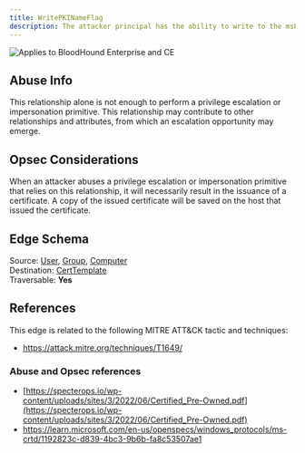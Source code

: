 ---
title: WritePKINameFlag
description: The attacker principal has the ability to write to the msPKI-Certificate-Name-Flag attribute on the victim principal, which allows the attacker principal to configure "enrollee supplies subject" for the certificate template and other settings.
---

<img noZoom src="/assets/enterprise-AND-community-edition-pill-tag.svg" alt="Applies to BloodHound Enterprise and CE"/>


## Abuse Info

This relationship alone is not enough to perform a privilege escalation or impersonation primitive. This relationship may contribute to other relationships and attributes, from which an escalation opportunity may emerge.

## Opsec Considerations

When an attacker abuses a privilege escalation or impersonation primitive that relies on this relationship, it will necessarily result in the issuance of a certificate. A copy of the issued certificate will be saved on the host that issued the certificate.

## Edge Schema

Source: [User](/resources/nodes/user), [Group](/resources/nodes/group), [Computer](/resources/nodes/computer)   
Destination: [CertTemplate](/resources/nodes/cert-template)  
Traversable: **Yes**  

## References

This edge is related to the following MITRE ATT&CK tactic and techniques:

* https://attack.mitre.org/techniques/T1649/

### Abuse and Opsec references

* [https://specterops.io/wp-content/uploads/sites/3/2022/06/Certified_Pre-Owned.pdf](https://specterops.io/wp-content/uploads/sites/3/2022/06/Certified_Pre-Owned.pdf)
* https://learn.microsoft.com/en-us/openspecs/windows_protocols/ms-crtd/1192823c-d839-4bc3-9b6b-fa8c53507ae1

